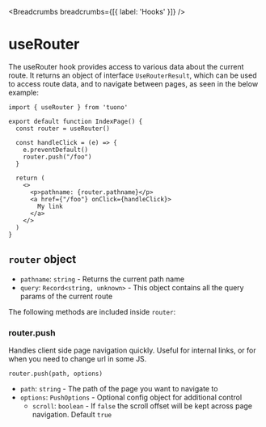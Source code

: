 
<MetaTags
  title="Tuono - useRouter"
  canonical="https://tuono.dev/documentation/hooks/use-router"
/>


<Breadcrumbs breadcrumbs={[{ label: 'Hooks' }]} />

# useRouter

The useRouter hook provides access to various data about the current route. It returns an object of interface `UseRouterResult`, which can be used to access route data, and to navigate between pages, as seen in the below example:

```
import { useRouter } from 'tuono'

export default function IndexPage() {
  const router = useRouter()

  const handleClick = (e) => {
    e.preventDefault()
    router.push("/foo")
  }

  return (
    <>
      <p>pathname: {router.pathname}</p>
      <a href={"/foo"} onClick={handleClick}>
        My link
      </a>
    </>
  )
}
```

## `router` object
- `pathname`: `string` - Returns the current path name
- `query`: `Record<string, unknown>` - This object contains all the query params of the current route

The following methods are included inside `router`:

### router.push
Handles client side page navigation quickly. Useful for internal links, or for when you need to change url in some JS.

```
router.push(path, options)
```

- `path`: `string` - The path of the page you want to navigate to
- `options`: `PushOptions` - Optional config object for additional control
  - `scroll`: `boolean` - If `false` the scroll offset will be kept across page navigation. Default `true`
